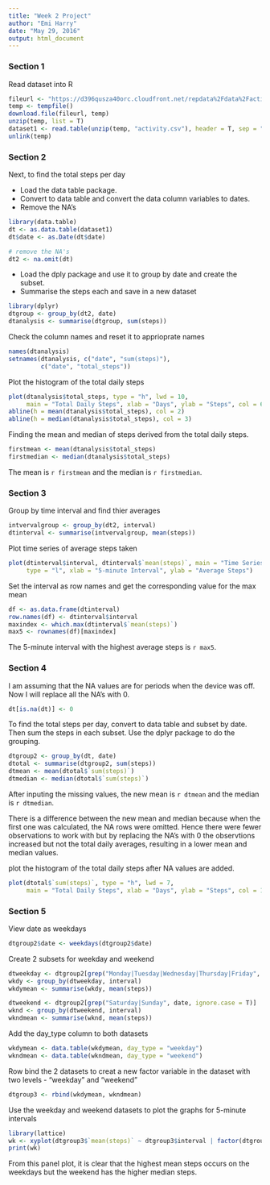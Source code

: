```yaml
---
title: "Week 2 Project"
author: "Emi Harry"
date: "May 29, 2016"
output: html_document
---
```



### Section 1

Read dataset into R

```r
fileurl <- "https://d396qusza40orc.cloudfront.net/repdata%2Fdata%2Factivity.zip"
temp <- tempfile()
download.file(fileurl, temp) 
unzip(temp, list = T)
dataset1 <- read.table(unzip(temp, "activity.csv"), header = T, sep = ",", stringsAsFactors = F)
unlink(temp)
```

### Section 2

Next, to find the total steps per day

- Load the data table package. 
- Convert to data table and convert the data column variables to dates.
- Remove the NA's

```r
library(data.table)
dt <- as.data.table(dataset1)
dt$date <- as.Date(dt$date)

# remove the NA's
dt2 <- na.omit(dt)
```

- Load the dply package and use it to group by date and create the subset.
- Summarise the steps each and save in a new dataset

```r
library(dplyr)
dtgroup <- group_by(dt2, date)
dtanalysis <- summarise(dtgroup, sum(steps))
```

Check the column names and reset it to apprioprate names

```r
names(dtanalysis)
setnames(dtanalysis, c("date", "sum(steps)"),
         c("date", "total_steps"))
```

Plot the histogram of the total daily steps

```r
plot(dtanalysis$total_steps, type = "h", lwd = 10,
     main = "Total Daily Steps", xlab = "Days", ylab = "Steps", col = 6)
abline(h = mean(dtanalysis$total_steps), col = 2)
abline(h = median(dtanalysis$total_steps), col = 3)

```
Finding the mean and median of steps derived from the total daily steps.

```r
firstmean <- mean(dtanalysis$total_steps)
firstmedian <- median(dtanalysis$total_steps)
```
The mean is `r firstmean` and the median is `r firstmedian`.

### Section 3

Group by time interval and find thier averages

```r
intvervalgroup <- group_by(dt2, interval)
dtinterval <- summarise(intvervalgroup, mean(steps))
```

Plot time series of average steps taken

```r
plot(dtinterval$interval, dtinterval$`mean(steps)`, main = "Time Series of Average Steps (5 interval)",
     type = "l", xlab = "5-minute Interval", ylab = "Average Steps")
```

Set the interval as row names and get the corresponding value for the max mean

```r
df <- as.data.frame(dtinterval)
row.names(df) <- dtinterval$interval
maxindex <- which.max(dtinterval$`mean(steps)`)
max5 <- rownames(df)[maxindex]
```

The 5-minute interval with the highest average steps is `r max5`.

### Section 4

I am assuming that the NA values are for periods when the device was off.
Now I will replace all the NA's with 0.

```r
dt[is.na(dt)] <- 0
```

To find the total steps per day, convert to data table and subset by date.
Then sum the steps in each subset. Use the dplyr package to do the grouping.

```r
dtgroup2 <- group_by(dt, date)
dtotal <- summarise(dtgroup2, sum(steps))
dtmean <- mean(dtotal$`sum(steps)`)
dtmedian <- median(dtotal$`sum(steps)`)
```

After inputing the missing values, the new mean is `r dtmean` and the median is `r dtmedian`.

There is a difference between the new mean and median because when the first one was calculated, the NA rows were omitted. Hence there were fewer observations to work with but by replacing the NA's with 0 the observtions increased but not the total daily averages, resulting in a lower mean and median values.

plot the histogram of the total daily steps after NA values are added.

```r
plot(dtotal$`sum(steps)`, type = "h", lwd = 7,
     main = "Total Daily Steps", xlab = "Days", ylab = "Steps", col = 11)

```

### Section 5

View date as weekdays

```r
dtgroup2$date <- weekdays(dtgroup2$date)
```

Create 2 subsets for weekday and weekend 

```r
dtweekday <- dtgroup2[grep("Monday|Tuesday|Wednesday|Thursday|Friday", date, ignore.case =T)]
wkdy <- group_by(dtweekday, interval)
wkdymean <- summarise(wkdy, mean(steps))

dtweekend <- dtgroup2[grep("Saturday|Sunday", date, ignore.case = T)]
wknd <- group_by(dtweekend, interval)
wkndmean <- summarise(wknd, mean(steps))
```

Add the day_type column to both datasets

```r
wkdymean <- data.table(wkdymean, day_type = "weekday")
wkndmean <- data.table(wkndmean, day_type = "weekend")
```

Row bind the 2 datasets to creat a new factor variable in the dataset with two levels - "weekday" and "weekend"

```r
dtgroup3 <- rbind(wkdymean, wkndmean)
```

Use the weekday and weekend datasets to plot the graphs for 5-minute intervals

```r
library(lattice)
wk <- xyplot(dtgroup3$`mean(steps)` ~ dtgroup3$interval | factor(dtgroup3$day_type), type = "l", main = "Average Steps per 5-minute Interval", ylab = "Number of Steps", xlab = "Interval", layout = c(1,2))
print(wk)
```

From this panel plot, it is clear that the highest mean steps occurs on the weekdays but the weekend has the higher median steps.